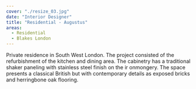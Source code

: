 ```yaml
---
cover: "./resize_03.jpg"
date: "Interior Designer"
title: "Residential - Augustus"
areas:
  - Residential
  - Blakes London 
---
```


Private residence in South West London. The project
consisted of the refurbishment of the kitchen and dining
area. The cabinetry has a traditional shaker paneling
with stainless steel finish on the ir onmongery.
The space presents a classical British but with contemporary
details as exposed bricks and herringbone
oak flooring.
